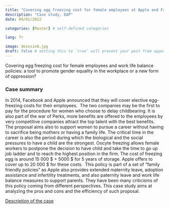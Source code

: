 ```yaml
---
title: "Covering egg freezing cost for female employees at Apple and Facebook"
description: "Case study, EAP"
date: 09/01/2022

categories: [Master] # self-defined categories

lang: fr

image: desssin6.jpg
draft: false # setting this to `true` will prevent your post from appearing on your listing page until you're ready!
---
```


Covering egg freezing cost for female employees and work life balance policies: a tool to promote gender equality in the workplace or a new form of oppression?

### Case summary

In 2014, Facebook and Apple announced that they will cover elective egg-freezing costs for their employees.  The two companies may be the first to pay for the procedure for women who choose to delay childbearing. It is also part of the war of Perks, more benefits are offered to the employees by very competitive companies attract the top talent with the best benefits. The proposal aims also to support women to pursue a career without having to sacrifice being mothers or having a family life. The critical time in the career is also the period during which the biological and the social pressures to have a child are the strongest. Oocyte freezing allows female workers to postpone the decision to have child and take the time to go up job ladder and to reach the highest position in the firm. The cost of freezing egg is around 15 000 \$ + 5000 \$ for 5 years of storage. Apple offers to cover up to 20 000 \$ for these costs.  This policy is part of a set of "family friendly policies" as Apple also provides extended maternity leave, adoption assistance and infertility treatments, and also paternity leave and work life balance measures to support parents. They have been many criticisms of this policy coming from different perspectives. This case study aims at analyzing the pros and cons and the efficiency of such proposal.

[Description of the case](case.pdf)
